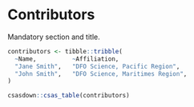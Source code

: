 # Contributors

Mandatory section and title.

```r
contributors <- tibble::tribble(
  ~Name,          ~Affiliation,
  "Jane Smith",   "DFO Science, Pacific Region",
  "John Smith",   "DFO Science, Maritimes Region",
)
```

```r
csasdown::csas_table(contributors)
```

<!-- Decrease the table index by one to account for the contributors table: -->
\addtocounter{table}{-1}
